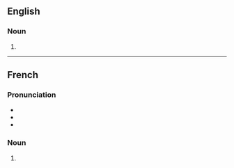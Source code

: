 ==English==

===Noun===
{{head|en|noun form}}

# {{plural of|mistral|lang=en}}

----

==French==

===Pronunciation===
* {{IPA|/mis.tʁal/|lang=fr}}
* {{homophones|mistral|lang=fr}}
* {{hyphenation|mis|trals|lang=fr}}

===Noun===
{{head|fr|noun plural form|g=m}}

# {{plural of|mistral|lang=fr}}